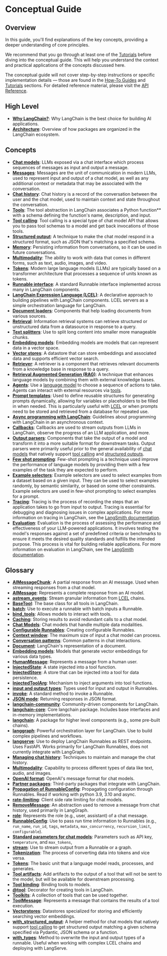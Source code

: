 # Conceptual Guide

## Overview

In this guide, you'll find explanations of the key concepts, providing a deeper understanding of core principles.

We recommend that you go through at least one of the [Tutorials](/docs/tutorials) before diving into the conceptual guide. This will help you understand the context and practical applications of the concepts discussed here.

The conceptual guide will not cover step-by-step instructions or specific implementation details — those are found in the [How-To Guides](/docs/how_to/) and [Tutorials](/docs/tutorials) sections. For detailed reference material, please visit the [API Reference](https://python.langchain.com/api_reference/).


## High Level

- **[Why LangChain?](/docs/concepts/why_langchain)**: Why LangChain is the best choice for building AI applications.
- **[Architecture](/docs/concepts/architecture)**: Overview of how packages are organized in the LangChain ecosystem.

## Concepts

- **[Chat models](/docs/concepts/chat_models)**: LLMs exposed via a chat interface which process sequences of messages as input and output a message.
- **[Messages](/docs/concepts/messages)**: Messages are the unit of communication in modern LLMs, used to represent input and output of a chat model, as well as any additional context or metadata that may be associated with the conversation.
- **[Chat history](/docs/concepts/chat_history)**: Chat history is a record of the conversation between the user and the chat model, used to maintain context and state throughout the conversation.
- **[Tools](/docs/concepts/tools)**: The tool abstraction in LangChain associates a Python function** with a schema defining the function's name, description, and input.
- **[Tool calling](/docs/concepts/tool_calling)**: Tool calling is a special type of chat model API that allows you to pass tool schemas to a model and get back invocations of those tools.
- **[Structured output](/docs/concepts/structured_outputs)**: A technique to make the chat model respond in a structured format, such as JSON that's matching a specified schema.
- **[Memory](https://langchain-ai.github.io/langgraph/concepts/memory/)**: Persisting information from conversations, so it can be used in future conversations.
- **[Multimodality](/docs/concepts/multimodality)**: The ability to work with data that comes in different forms, such as text, audio, images, and video.
- **[Tokens](/docs/concepts/tokens)**: Modern large language models (LLMs) are typically based on a transformer architecture that processes a sequence of units known as tokens.
- **[Runnable interface](/docs/concepts/runnables)**: A standard Runnable interface implemented across many in LangChain components.
- **[LangChain Expression Language (LCEL)](/docs/concepts/lcel)**: A declarative approach to building pipelines with LangChain components. LCEL servers as a simple orchestration language for LangChain.
- **[Document loaders](/docs/concepts/document_loaders)**: Components that help loading documents from various sources.
- **[Retrieval](/docs/concepts/retrieval)**: Information retrieval systems can retrieve structured or unstructured data from a datasource in response to a query.
- **[Text splitters](/docs/concepts/text_splitters)**: Use to split long content into smaller more manageable chunks.
- **[Embedding models](/docs/concepts/embedding_models)**: Embedding models are models that can represent data in a vector space.
- **[Vector stores](/docs/concepts/vectorstores)**: A datastore that can store embeddings and associated data and supports efficient vector search.
- **[Retriever](/docs/concepts/retrievers)**: A retriever is a component that retrieves relevant documents from a knowledge base in response to a query.
- **[Retrieval Augmented Generation (RAG)](/docs/concepts/rag)**: A technique that enhances language models by combining them with external knowledge bases.
- **[Agents](/docs/concepts/agents)**: Use a [language model](/docs/concepts/chat_models) to choose a sequence of actions to take. Agents can interact with external resources via [tools](/docs/concepts/tools).
- **[Prompt templates](/docs/concepts/prompt_templates)**: Used to define reusable structures for generating prompts dynamically, allowing for variables or placeholders to be filled in when needed. This is particularly useful with [LCEL](/docs/concepts/lcel) or when prompts need to be stored and retrieved from a database for repeated use.
- **[Async programming with LangChain](/docs/concepts/async)**: Guidelines about programming with LangChain in an asynchronous context.
- **[Callbacks](/docs/concepts/callbacks)**: Callbacks are used to stream outputs from LLMs in LangChain, observe the progress of an LLM application, and more.
- **[Output parsers](/docs/concepts/output_parsers)**: Components that take the output of a model and transform it into a more suitable format for downstream tasks. Output parsers were primarily useful prior to the general availability of [chat models](/docs/concepts/chat_models) that natively support [tool calling](/docs/concepts/tool_calling) and [structured outputs](/docs/concepts/structured_outputs).
- **[Few shot prompting](/docs/concepts/few_shot_prompting)**: Few-shot prompting is a technique used improve the performance of language models by providing them with a few examples of the task they are expected to perform.
- **[Example selectors](/docs/concepts/example_selectors)**: Example selectors are used to select examples from a dataset based on a given input. They can be used to select examples randomly, by semantic similarity, or based on some other constraints. Example selectors are used in few-shot prompting to select examples for a prompt.
- **[Tracing](/docs/concepts/tracing)**: Tracing is the process of recording the steps that an application takes to go from input to output. Tracing is essential for debugging and diagnosing issues in complex applications. For more information on tracing in LangChain, see the [LangSmith documentation](https://docs.smith.langchain.com/concepts/tracing).
- **[Evaluation](/docs/concepts/evaluation)**: Evaluation is the process of assessing the performance and effectiveness of your LLM-powered applications. It involves testing the model's responses against a set of predefined criteria or benchmarks to ensure it meets the desired quality standards and fulfills the intended purpose. This process is vital for building reliable applications. For more information on evaluation in LangChain, see the [LangSmith documentation](https://docs.smith.langchain.com/concepts/evaluation).

## Glossary

- **[AIMessageChunk](/docs/concepts/messages#aimessagechunk)**: A partial response from an AI message. Used when streaming responses from a chat model.
- **[AIMessage](/docs/concepts/messages#aimessage)**: Represents a complete response from an AI model.
- **[astream_events](/docs/concepts/chat_models#key-methods)**: Stream granular information from [LCEL](/docs/concepts/lcel) chains.
- **[BaseTool](/docs/concepts/tools#basetool)**: The base class for all tools in LangChain.
- **[batch](/docs/concepts/runnables)**: Use to execute a runnable with batch inputs a Runnable.
- **[bind_tools](/docs/concepts/chat_models#bind-tools)**: Allows models to interact with tools.
- **[Caching](/docs/concepts/chat_models#caching)**: Storing results to avoid redundant calls to a chat model.
- **[Chat Models](/docs/concepts/multimodality#chat-models)**: Chat models that handle multiple data modalities.
- **[Configurable Runnables](/docs/concepts/runnables#configurable-Runnables)**: Creating configurable Runnables.
- **[Context window](/docs/concepts/chat_models#context-window)**: The maximum size of input a chat model can process.
- **[Conversation patterns](/docs/concepts/chat_history#conversation-patterns)**: Common patterns in chat interactions.
- **[Document](https://python.langchain.com/api_reference/core/documents/langchain_core.documents.base.Document.html)**: LangChain's representation of a document.
- **[Embedding models](/docs/concepts/multimodality#embedding-models)**: Models that generate vector embeddings for various data types.
- **[HumanMessage](/docs/concepts/messages#humanmessage)**: Represents a message from a human user.
- **[InjectedState](/docs/concepts/tools#injectedstate)**: A state injected into a tool function.
- **[InjectedStore](/docs/concepts/tools#injectedstore)**: A store that can be injected into a tool for data persistence.
- **[InjectedToolArg](/docs/concepts/tools#injectedtoolarg)**: Mechanism to inject arguments into tool functions.
- **[input and output types](/docs/concepts/runnables#input-and-output-types)**: Types used for input and output in Runnables.
- **[invoke](/docs/concepts/runnables)**: A standard method to invoke a Runnable.
- **[JSON mode](/docs/concepts/structured_outputs#json-mode)**: Returning responses in JSON format.
- **[langchain-community](/docs/concepts/architecture#langchain-community)**: Community-driven components for LangChain.
- **[langchain-core](/docs/concepts/architecture#langchain-core)**: Core langchain package. Includes base interfaces and in-memory implementations.
- **[langchain](/docs/concepts/architecture#langchain)**: A package for higher level components (e.g., some pre-built chains).
- **[langgraph](/docs/concepts/architecture#langgraph)**: Powerful orchestration layer for LangChain. Use to build complex pipelines and workflows.
- **[langserve](/docs/concepts/architecture#langserve)**: Use to deploy LangChain Runnables as REST endpoints. Uses FastAPI. Works primarily for LangChain Runnables, does not currently integrate with LangGraph.
- **[Managing chat history](/docs/concepts/chat_history#managing-chat-history)**: Techniques to maintain and manage the chat history.
- **[Multimodality](/docs/concepts/chat_models#multimodality)**: Capability to process different types of data like text, audio, and images.
- **[OpenAI format](/docs/concepts/messages#openai-format)**: OpenAI's message format for chat models.
- **[Partner packages](/docs/concepts/architecture#partner-packages)**: Third-party packages that integrate with LangChain.
- **[Propagation of RunnableConfig](/docs/concepts/runnables#propagation-runnableconfig)**: Propagating configuration through Runnables. Read if working with python 3.9, 3.10 and async.
- **[rate-limiting](/docs/concepts/chat_models#rate-limiting)**: Client side rate limiting for chat models.
- **[RemoveMessage](/docs/concepts/messages#remove-message)**: An abstraction used to remove a message from chat history, used primarily in LangGraph.
- **[role](/docs/concepts/messages#role)**: Represents the role (e.g., user, assistant) of a chat message.
- **[RunnableConfig](/docs/concepts/runnables#runnableconfig)**: Use to pass run time information to Runnables (e.g., `run_name`, `run_id`, `tags`, `metadata`, `max_concurrency`, `recursion_limit`, `configurable`).
- **[Standard parameters for chat models](/docs/concepts/chat_models#standard-parameters)**: Parameters such as API key, `temperature`, and `max_tokens`,
- **[stream](/docs/concepts/streaming)**: Use to stream output from a Runnable or a graph.
- **[Tokenization](/docs/concepts/tokens)**: The process of converting data into tokens and vice versa.
- **[Tokens](/docs/concepts/tokens)**: The basic unit that a language model reads, processes, and generates.
- **[Tool artifacts](/docs/concepts/tools#tool-artifacts)**: Add artifacts to the output of a tool that will not be sent to the model, but will be available for downstream processing.
- **[Tool binding](/docs/concepts/tool_calling#tool-binding)**: Binding tools to models.
- **[@tool](/docs/concepts/tools#@tool)**: Decorator for creating tools in LangChain.
- **[Toolkits](/docs/concepts/tools#toolkits)**: A collection of tools that can be used together.
- **[ToolMessage](/docs/concepts/messages#toolmessage)**: Represents a message that contains the results of a tool execution.
- **[Vectorstores](/docs/concepts/vectorstores)**: Datastores specialized for storing and efficiently searching vector embeddings.
- **[with_structured_output](/docs/concepts/chat_models#with-structured-output)**: A helper method for chat models that natively support [tool calling](/docs/concepts/tool_calling) to get structured output matching a given schema specified via Pydantic, JSON schema or a function.
- **[with_types](/docs/concepts/runnables#with_types)**: Method to overwrite the input and output types of a runnable. Useful when working with complex LCEL chains and deploying with LangServe.

